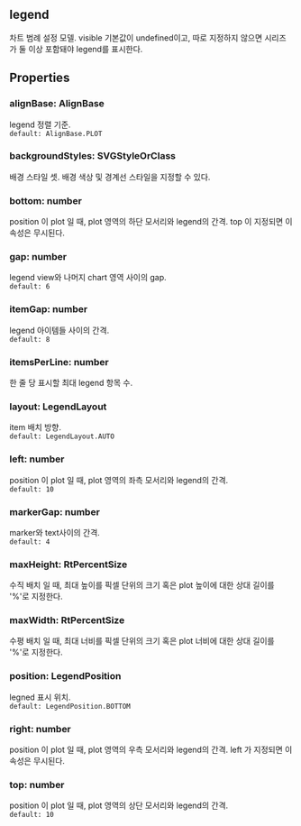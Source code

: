 ## legend
차트 범례 설정 모델.
visible 기본값이 undefined이고,
따로 지정하지 않으면 시리즈가 둘 이상 포함돼야 legend를 표시한다.
## Properties

### alignBase: AlignBase
legend 정렬 기준.  
`default: AlignBase.PLOT` 
### backgroundStyles: SVGStyleOrClass
배경 스타일 셋.
배경 색상 및 경계선 스타일을 지정할 수 있다.  

### bottom: number
position 이  plot 일 때, plot 영역의 하단 모서리와 legend의 간격.
 top 이 지정되면 이 속성은 무시된다.  

### gap: number
legend view와 나머지 chart 영역 사이의 gap.  
`default: 6` 
### itemGap: number
legend 아이템들 사이의 간격.  
`default: 8` 
### itemsPerLine: number
한 줄 당 표시할 최대 legend 항목 수.  

### layout: LegendLayout
item 배치 방향.  
`default: LegendLayout.AUTO` 
### left: number
position 이  plot 일 때, plot 영역의 좌측 모서리와 legend의 간격.  
`default: 10` 
### markerGap: number
marker와 text사이의 간격.  
`default: 4` 
### maxHeight: RtPercentSize
수직  배치 일 때,
최대 높이를 픽셀 단위의 크기 혹은 plot 높이에 대한 상대 길이를 '%'로 지정한다.  

### maxWidth: RtPercentSize
수평  배치 일 때,
최대 너비를 픽셀 단위의 크기 혹은 plot 너비에 대한 상대 길이를 '%'로 지정한다.  

### position: LegendPosition
legned 표시 위치.  
`default: LegendPosition.BOTTOM` 
### right: number
position 이  plot 일 때, plot 영역의 우측 모서리와 legend의 간격.
 left 가 지정되면 이 속성은 무시된다.  

### top: number
position 이  plot 일 때, plot 영역의 상단 모서리와 legend의 간격.  
`default: 10` 